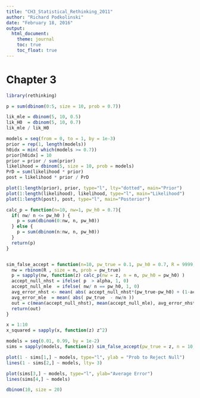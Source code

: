 ```yaml
---
title: "CH3_Statistical_Rethinking_2011"
author: "Richard Podkolinski"
date: "February 18, 2016"
output: 
  html_document:
    theme: journal
    toc: true
    toc_float: true
---
```


# Chapter 3

```r
library(rethinking)
```


```r
p = sum(dbinom(0:5, size = 10, prob = 0.7))
```

```r
lik_mle = dbinom(5, 10, 0.5)
lik_H0  = dbinom(5, 10, 0.7)
lik_mle / lik_H0
```

```r
models = seq(from = 0, to = 1, by = 1e-3)
prior = rep(1, length(models))
h0idx = min( which(models >= 0.7))
prior[h0idx] = 10
prior = prior / sum(prior)
likelihood = dbinom(5, size = 10, prob = models)
PrD = sum(likelihood * prior)
post = likelihood * prior / PrD
```

```r
plot(1:length(prior), prior, type="l", lty="dotted", main="Prior")
plot(1:length(likelihood), likelihood, type="l", main="Likelihood")
plot(1:length(post), post, type="l", main="Posterior")
```

```r

calc_p = function(n=10, nw=1, pw_h0 = 0.7){
  if( nw/ n <= pw_h0 ) {
    p = sum(dbinom(0:nw, n, pw_h0))
  } else {
    p = sum(dbinom(n:nw, n, pw_h0))
  }
  return(p)
}


sim_false_accept = function(n=10, pw_true = 0.1, pw_h0 = 0.7, R = 9999, alpha = 0.05){
  nw = rbinom(R , size = n, prob = pw_true)
  p = sapply(nw, function(z) calc_p(nw = z, n = n, pw_h0 = pw_h0) )
  accept_null_nhst = ifelse( p  > alpha, 1, 0)
  accept_null_mle  = ifelse( nw/ n == pw_h0, 1, 0)
  avg_error_nhst <- mean( abs( accept_null_nhst*(pw_true-pw_h0) + (1-accept_null_nhst)*(pw_true-nw/n) ) )
  avg_error_mle  = mean( abs( pw_true  - nw/n ))
  out = c(mean(accept_null_nhst), mean(accept_null_mle), avg_error_nhst, avg_error_mle)
  return(out)
}

```

```r
x = 1:10
x_squared = sapply(x, function(z) z^2)
```

```r
models = seq(0.01, 0.99, by = 1e-2)
sims = sapply(models, function(z) sim_false_accept(pw_true = z, n = 10, pw_h0 = 0.7))
```

```r
plot(1 - sims[1,] ~ models, type="l", ylab = "Prob to Reject Null")
lines(1 - sims[2,] ~ models, lty= 3)

plot(sims[3,] ~ models, type="l", ylab="Average Error")
lines(sims[4,] ~ models)
```

```r
dbinom(10, size = 20)
```

